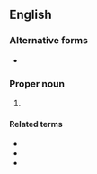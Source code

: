 ==English==

===Alternative forms===
* {{l|en|1 Chr}}

===Proper noun===
{{en-proper noun}}

# {{abbreviation of|en|1 Chronicles}}

====Related terms====
* {{l|en|Chr}}
* {{l|en|Chron.}}
* {{l|en|2 Chron.}}